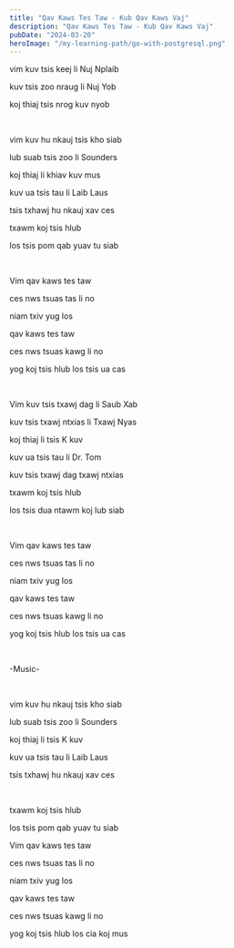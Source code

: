 ```yaml
---
title: "Qav Kaws Tes Taw - Kub Qav Kaws Vaj"
description: "Qav Kaws Tes Taw - Kub Qav Kaws Vaj"
pubDate: "2024-03-20"
heroImage: "/my-learning-path/go-with-postgresql.png"
---
```


vim kuv tsis keej li Nuj Nplaib

kuv tsis zoo nraug li Nuj Yob

koj thiaj tsis nrog kuv nyob

<br />

vim kuv hu nkauj tsis kho siab

lub suab tsis zoo li Sounders

koj thiaj li khiav kuv mus

kuv ua tsis tau li Laib Laus

tsis txhawj hu nkauj xav ces

txawm koj tsis hlub

los tsis pom qab yuav tu siab

<br />

Vim qav kaws tes taw

ces nws tsuas tas li no

niam txiv yug los

qav kaws tes taw

ces nws tsuas kawg li no

yog koj tsis hlub los tsis ua cas

<br />

Vim kuv tsis txawj dag li Saub Xab

kuv tsis txawj ntxias li Txawj Nyas

koj thiaj li tsis K kuv

kuv ua tsis tau li Dr. Tom

kuv tsis txawj dag txawj ntxias

txawm koj tsis hlub

los tsis dua ntawm koj lub siab

<br />

Vim qav kaws tes taw

ces nws tsuas tas li no

niam txiv yug los

qav kaws tes taw

ces nws tsuas kawg li no

yog koj tsis hlub los tsis ua cas

<br />

-Music-

<br />

vim kuv hu nkauj tsis kho siab

lub suab tsis zoo li Sounders

koj thiaj li tsis K kuv

kuv ua tsis tau li Laib Laus

tsis txhawj hu nkauj xav ces

<br />

txawm koj tsis hlub

los tsis pom qab yuav tu siab

Vim qav kaws tes taw

ces nws tsuas tas li no

niam txiv yug los

qav kaws tes taw

ces nws tsuas kawg li no

yog koj tsis hlub los cia koj mus
